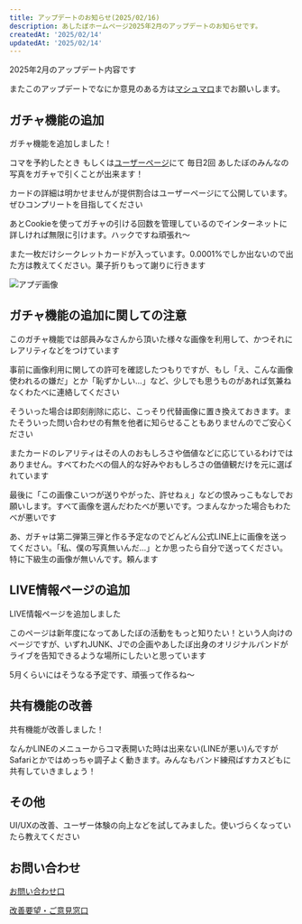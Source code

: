 ```yaml
---
title: アップデートのお知らせ(2025/02/16)
description: あしたぼホームページ2025年2月のアップデートのお知らせです。
createdAt: '2025/02/14'
updatedAt: '2025/02/14'
---
```


2025年2月のアップデート内容です

またこのアップデートでなにか意見のある方は[マシュマロ](https://marshmallow-qa.com/pqvroxa4c7sq57k?t=OuA7tL&utm_medium=url_text&utm_source=promotion)までお願いします。

## ガチャ機能の追加

<span className="text-secondary">ガチャ機能</span>を追加しました！

<span className="text-secondary">コマを予約したとき</span>
もしくは[ユーザーページ](https://www.ashitabo.net/user)にて
<span className="text-secondary">毎日2回</span>
あしたぼのみんなの写真をガチャで引くことが出来ます！

カードの詳細は明かせませんが提供割合はユーザーページにて公開しています。ぜひコンプリートを目指してください

あとCookieを使ってガチャの引ける回数を管理しているのでインターネットに詳しければ無限に引けます。ハックですね頑張れ～

また一枚だけ<span className="text-secondary">シークレットカード</span>が入っています。0.0001%でしか出ないので出た方は教えてください。菓子折りもって謝りに行きます

<img
	src="/update/20250216/Gacha-ss.png"
	alt="アプデ画像"
	className="rounded-lg shadow my-4"
/>

## ガチャ機能の追加に関しての注意

このガチャ機能では部員みなさんから頂いた様々な画像を利用して、かつそれにレアリティなどをつけています

事前に画像利用に関しての許可を確認したつもりですが、もし「え、こんな画像使われるの嫌だ」とか「恥ずかしい…」など、少しでも思うものがあれば気兼ねなくわたべに連絡してください

そういった場合は<span className="text-secondary">即刻削除に応じ</span>、こっそり代替画像に置き換えておきます。またそういった<span className="text-secondary">問い合わせの有無を他者に知らせることもありません</span>のでご安心ください

またカードのレアリティはその人のおもしろさや価値などに応じているわけではありません。<span className="text-secondary">すべてわたべの個人的な好みやおもしろさの価値観だけを元に</span>選ばれています

最後に「この画像こいつが送りやがった、許せねぇ」などの恨みっこもなしでお願いします。すべて画像を選んだわたべが悪いです。つまんなかった場合もわたべが悪いです

あ、ガチャは第二弾第三弾と作る予定なのでどんどん公式LINE上に画像を送ってください。「私、僕の写真無いんだ…」とか思ったら自分で送ってください。特に下級生の画像が無いんです。頼んます

## LIVE情報ページの追加

<span className="text-secondary">LIVE情報ページ</span>を追加しました

このページは新年度になってあしたぼの活動をもっと知りたい！という人向けのページですが、いずれJUNK、Jでの企画やあしたぼ出身のオリジナルバンドがライブを告知できるような場所にしたいと思っています

5月くらいにはそうなる予定です、頑張って作るね～

## 共有機能の改善

<span className="text-secondary">共有機能</span>が改善しました！

なんかLINEのメニューからコマ表開いた時は出来ない(LINEが悪い)んですがSafariとかではめっちゃ調子よく動きます。みんなもバンド練飛ばすカスどもに共有していきましょう！

## その他

UI/UXの改善、ユーザー体験の向上などを試してみました。使いづらくなっていたら教えてください

## お問い合わせ

[お問い合わせ口](https://docs.google.com/forms/d/e/1FAIpQLSfjiJi5HDgaEhsUC5fk79ovoauTthCLIY5mtEuOrzdV6UWZeQ/viewform?usp=header)

[改善要望・ご意見窓口](https://docs.google.com/forms/d/e/1FAIpQLSfGTf-FXq9pihaIQb1fEjUuYsnhSg1rEbAVyapLJi7CiwkilQ/viewform?usp=header)
